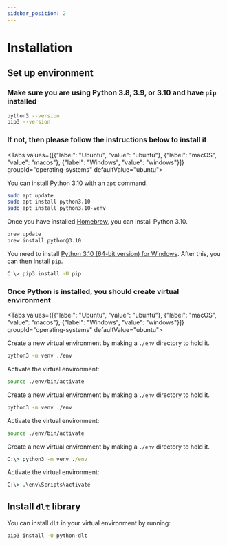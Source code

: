 ```yaml
---
sidebar_position: 2
---
```



# Installation

## Set up environment

### Make sure you are using **Python 3.8, 3.9, or 3.10** and have `pip` installed

```bash
python3 --version
pip3 --version
```

### If not, then please follow the instructions below to install it

<Tabs values={[{"label": "Ubuntu", "value": "ubuntu"}, {"label": "macOS", "value": "macos"}, {"label": "Windows", "value": "windows"}]}  groupId="operating-systems" defaultValue="ubuntu">
  <TabItem value="ubuntu">

You can install Python 3.10 with an `apt` command.

```bash
sudo apt update
sudo apt install python3.10
sudo apt install python3.10-venv
```

  </TabItem>
  <TabItem value="macos">

Once you have installed [Homebrew](https://brew.sh), you can install Python 3.10.

```bash
brew update
brew install python@3.10
```

  </TabItem>
  <TabItem value="windows">

You need to install [Python 3.10 (64-bit version) for Windows](https://www.python.org/downloads/windows/).
After this, you can then install `pip`.

```bash
C:\> pip3 install -U pip
```

  </TabItem>
</Tabs>

### Once Python is installed, you should create virtual environment

<Tabs values={[{"label": "Ubuntu", "value": "ubuntu"}, {"label": "macOS", "value": "macos"}, {"label": "Windows", "value": "windows"}]}  groupId="operating-systems" defaultValue="ubuntu">
  
  <TabItem value="ubuntu">

Create a new virtual environment by making a `./env` directory to hold it.

```bash
python3 -m venv ./env
```

Activate the virtual environment:

```bash
source ./env/bin/activate
```

  </TabItem>
  <TabItem value="macos">

Create a new virtual environment by making a `./env` directory to hold it.

```bash
python3 -m venv ./env
```

Activate the virtual environment:

```bash
source ./env/bin/activate
```

  </TabItem>
  <TabItem value="windows">

Create a new virtual environment by making a `./env` directory to hold it.

```bat
C:\> python3 -m venv ./env
```

Activate the virtual environment:

```bat
C:\> .\env\Scripts\activate
```

  </TabItem>
</Tabs>

## Install `dlt` library

You can install `dlt` in your virtual environment by running:

```bash
pip3 install -U python-dlt
```